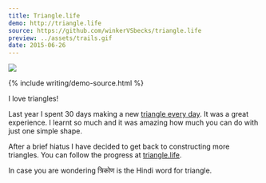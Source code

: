 ```yaml
---
title: Triangle.life
demo: http://triangle.life
source: https://github.com/winkerVSbecks/triangle.life
preview: ../assets/trails.gif
date: 2015-06-26
---
```


![](../assets/triangle-life.gif)

{% include writing/demo-source.html %}

I love triangles!

Last year I spent 30 days making a new [triangle every day](http://winkervsbecks.github.io/a-triangle-everyday). It was a great experience. I learnt so much and it was amazing how much you can do with just one simple shape.

After a brief hiatus I have decided to get back to constructing more triangles. You can follow the progress at [triangle.life](http://triangle.life).

In case you are wondering त्रिकोण is the Hindi word for triangle.
